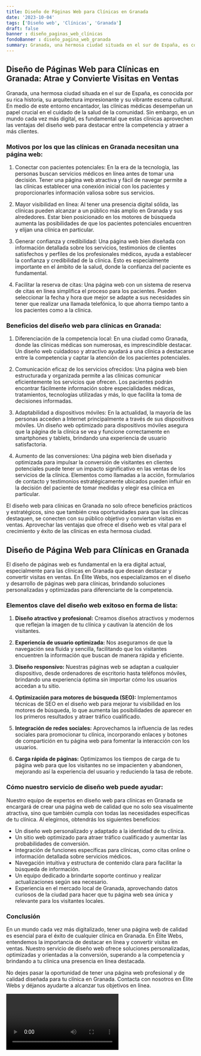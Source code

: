 ```yaml
---
title: Diseño de Páginas Web para Clínicas en Granada
date: '2023-10-04'
tags: ['Diseño web', 'Clínicas', 'Granada']
draft: false
banner : diseño_paginas_web_clínicas
fondoBanner : diseño_pagina_web_granada
summary: Granada, una hermosa ciudad situada en el sur de España, es conocida por su rica historia, su arquitectura impresionante y su vibrante escena cultural. En medio de este entorno encantador, las clínicas médicas desempeñan un papel crucial en el cuidado de la salud de la comunidad. Sin embargo, en un mundo cada vez más digital, es fundamental que estas clínicas aprovechen las ventajas del diseño web para destacar entre la competencia y atraer a más clientes.
---
```


## Diseño de Páginas Web para Clínicas en Granada: Atrae y Convierte Visitas en Ventas

Granada, una hermosa ciudad situada en el sur de España, es conocida por su rica historia, su arquitectura impresionante y su vibrante escena cultural. En medio de este entorno encantador, las clínicas médicas desempeñan un papel crucial en el cuidado de la salud de la comunidad. Sin embargo, en un mundo cada vez más digital, es fundamental que estas clínicas aprovechen las ventajas del diseño web para destacar entre la competencia y atraer a más clientes.

### Motivos por los que las clínicas en Granada necesitan una página web:

1. Conectar con pacientes potenciales: En la era de la tecnología, las personas buscan servicios médicos en línea antes de tomar una decisión. Tener una página web atractiva y fácil de navegar permite a las clínicas establecer una conexión inicial con los pacientes y proporcionarles información valiosa sobre sus servicios.

2. Mayor visibilidad en línea: Al tener una presencia digital sólida, las clínicas pueden alcanzar a un público más amplio en Granada y sus alrededores. Estar bien posicionado en los motores de búsqueda aumenta las posibilidades de que los pacientes potenciales encuentren y elijan una clínica en particular.

3. Generar confianza y credibilidad: Una página web bien diseñada con información detallada sobre los servicios, testimonios de clientes satisfechos y perfiles de los profesionales médicos, ayuda a establecer la confianza y credibilidad de la clínica. Esto es especialmente importante en el ámbito de la salud, donde la confianza del paciente es fundamental.

4. Facilitar la reserva de citas: Una página web con un sistema de reserva de citas en línea simplifica el proceso para los pacientes. Pueden seleccionar la fecha y hora que mejor se adapte a sus necesidades sin tener que realizar una llamada telefónica, lo que ahorra tiempo tanto a los pacientes como a la clínica.

### Beneficios del diseño web para clínicas en Granada:

1. Diferenciación de la competencia local: En una ciudad como Granada, donde las clínicas médicas son numerosas, es imprescindible destacar. Un diseño web cuidadoso y atractivo ayudará a una clínica a destacarse entre la competencia y captar la atención de los pacientes potenciales.

2. Comunicación eficaz de los servicios ofrecidos: Una página web bien estructurada y organizada permite a las clínicas comunicar eficientemente los servicios que ofrecen. Los pacientes podrán encontrar fácilmente información sobre especialidades médicas, tratamientos, tecnologías utilizadas y más, lo que facilita la toma de decisiones informadas.

3. Adaptabilidad a dispositivos móviles: En la actualidad, la mayoría de las personas acceden a Internet principalmente a través de sus dispositivos móviles. Un diseño web optimizado para dispositivos móviles asegura que la página de la clínica se vea y funcione correctamente en smartphones y tablets, brindando una experiencia de usuario satisfactoria.

4. Aumento de las conversiones: Una página web bien diseñada y optimizada para impulsar la conversión de visitantes en clientes potenciales puede tener un impacto significativo en las ventas de los servicios de la clínica. Elementos como llamadas a la acción, formularios de contacto y testimonios estratégicamente ubicados pueden influir en la decisión del paciente de tomar medidas y elegir esa clínica en particular.

El diseño web para clínicas en Granada no solo ofrece beneficios prácticos y estratégicos, sino que también crea oportunidades para que las clínicas destaquen, se conecten con su público objetivo y conviertan visitas en ventas. Aprovechar las ventajas que ofrece el diseño web es vital para el crecimiento y éxito de las clínicas en esta hermosa ciudad.

<GifSeo />

<Cta />

## Diseño de Página Web para Clínicas en Granada

El diseño de páginas web es fundamental en la era digital actual, especialmente para las clínicas en Granada que desean destacar y convertir visitas en ventas. En Élite Webs, nos especializamos en el diseño y desarrollo de páginas web para clínicas, brindando soluciones personalizadas y optimizadas para diferenciarte de la competencia.

### Elementos clave del diseño web exitoso en forma de lista:

1. **Diseño atractivo y profesional:** Creamos diseños atractivos y modernos que reflejan la imagen de tu clínica y cautivan la atención de los visitantes.

2. **Experiencia de usuario optimizada:** Nos aseguramos de que la navegación sea fluida y sencilla, facilitando que los visitantes encuentren la información que buscan de manera rápida y eficiente.

3. **Diseño responsivo:** Nuestras páginas web se adaptan a cualquier dispositivo, desde ordenadores de escritorio hasta teléfonos móviles, brindando una experiencia óptima sin importar cómo los usuarios accedan a tu sitio.

4. **Optimización para motores de búsqueda (SEO):** Implementamos técnicas de SEO en el diseño web para mejorar tu visibilidad en los motores de búsqueda, lo que aumenta las posibilidades de aparecer en los primeros resultados y atraer tráfico cualificado.

5. **Integración de redes sociales:** Aprovechamos la influencia de las redes sociales para promocionar tu clínica, incorporando enlaces y botones de compartición en tu página web para fomentar la interacción con los usuarios.

6. **Carga rápida de páginas:** Optimizamos los tiempos de carga de tu página web para que los visitantes no se impacienten y abandonen, mejorando así la experiencia del usuario y reduciendo la tasa de rebote.

### Cómo nuestro servicio de diseño web puede ayudar:

Nuestro equipo de expertos en diseño web para clínicas en Granada se encargará de crear una página web de calidad que no solo sea visualmente atractiva, sino que también cumpla con todas las necesidades específicas de tu clínica. Al elegirnos, obtendrás los siguientes beneficios:

- Un diseño web personalizado y adaptado a la identidad de tu clínica.
- Un sitio web optimizado para atraer tráfico cualificado y aumentar las probabilidades de conversión.
- Integración de funciones específicas para clínicas, como citas online o información detallada sobre servicios médicos.
- Navegación intuitiva y estructura de contenido clara para facilitar la búsqueda de información.
- Un equipo dedicado a brindarte soporte continuo y realizar actualizaciones según sea necesario.
- Experiencia en el mercado local de Granada, aprovechando datos curiosos de la ciudad para hacer que tu página web sea única y relevante para los visitantes locales.

### Conclusión

En un mundo cada vez más digitalizado, tener una página web de calidad es esencial para el éxito de cualquier clínica en Granada. En Élite Webs, entendemos la importancia de destacar en línea y convertir visitas en ventas. Nuestro servicio de diseño web ofrece soluciones personalizadas, optimizadas y orientadas a la conversión, superando a la competencia y brindando a tu clínica una presencia en línea destacada.

No dejes pasar la oportunidad de tener una página web profesional y de calidad diseñada para tu clínica en Granada. Contacta con nosotros en Élite Webs y déjanos ayudarte a alcanzar tus objetivos en línea.

<Video />

<CtaBot job='Clínicas' city='Granada'/>

<Gmaps query='Granada+españa+maps' />
